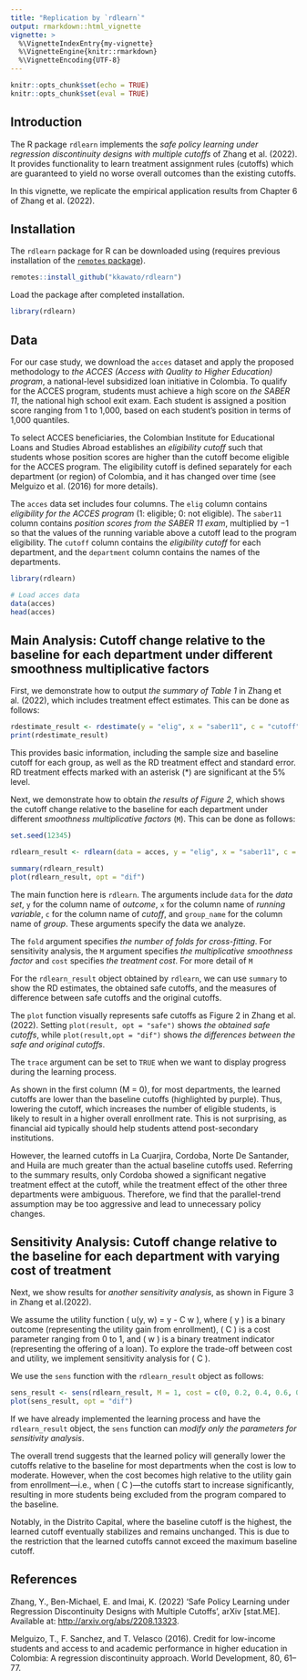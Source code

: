 ```yaml
---
title: "Replication by `rdlearn`"
output: rmarkdown::html_vignette
vignette: >
  %\VignetteIndexEntry{my-vignette}
  %\VignetteEngine{knitr::rmarkdown}
  %\VignetteEncoding{UTF-8}
---
```


```r
knitr::opts_chunk$set(echo = TRUE)
knitr::opts_chunk$set(eval = TRUE)
```

## Introduction
The R package `rdlearn` implements the *safe policy learning under regression discontinuity designs with multiple cutoffs* of Zhang et al. (2022). It provides functionality to learn treatment assignment rules (cutoffs) which are guaranteed to yield no worse overall outcomes than the existing cutoffs.

In this vignette, we replicate the empirical application results from Chapter 6 of Zhang et al. (2022).

## Installation
The `rdlearn` package for R can be downloaded using (requires previous installation of the [`remotes` package](https://remotes.r-lib.org/index.html)).

```r
remotes::install_github("kkawato/rdlearn")
```

Load the package after completed installation. 

```r
library(rdlearn)
```


## Data
For our case study, we download the `acces` dataset and apply the proposed methodology to *the ACCES (Access with Quality to Higher Education) program*, a national-level subsidized loan initiative in Colombia. To qualify for the ACCES program, students must achieve a high score on *the SABER 11*, the national high school exit exam. Each student is assigned a position score ranging from 1 to 1,000, based on each student’s position in terms of 1,000 quantiles.

To select ACCES beneficiaries, the Colombian Institute for Educational Loans and Studies Abroad establishes an *eligibility cutoff* such that students whose position scores are higher than the cutoff become eligible for the ACCES program. The eligibility cutoff is defined separately for each department (or region) of Colombia, and it has changed over time (see Melguizo et al. (2016) for more details).

The `acces` data set includes four columns. The `elig` column contains *eligibility for the ACCES program *(1: eligible; 0: not eligible). The `saber11` column contains *position scores from the SABER 11 exam*, multiplied by −1 so that the values of the running variable above a cutoff lead to the program eligibility. The `cutoff` column contains the *eligibility cutoff* for each department, and the `department` column contains the names of the departments.

```r
library(rdlearn)

# Load acces data
data(acces)
head(acces)
```

## Main Analysis: Cutoff change relative to the baseline for each department under different smoothness multiplicative factors

First, we demonstrate how to output *the summary of Table 1* in Zhang et al. (2022), which includes treatment effect estimates. This can be done as follows:

```r
rdestimate_result <- rdestimate(y = "elig", x = "saber11", c = "cutoff", group_name = "department", data = acces)
print(rdestimate_result)
```

This provides basic information, including the sample size and baseline cutoff for each group, as well as the RD treatment effect and standard error. RD treatment effects marked with an asterisk (*) are significant at the 5% level.

Next, we demonstrate how to obtain *the results of Figure 2*, which shows the cutoff change relative to the baseline for each department under different *smoothness multiplicative factors* (`M`). This can be done as follows:

```r
set.seed(12345)

rdlearn_result <- rdlearn(data = acces, y = "elig", x = "saber11", c = "cutoff", group_name = "department", fold = 20, M = c(0, 1, 2, 4), cost = 0, trace = FALSE)

summary(rdlearn_result)
plot(rdlearn_result, opt = "dif")
```

The main function here is `rdlearn`. The arguments include `data` for the *data set*, `y` for the column name of  *outcome*, `x` for the column name of *running variable*, `c` for the column name of *cutoff*, and `group_name` for the column name of *group*. These arguments specify the data we analyze. 

The `fold` argument specifies *the number of folds for cross-fitting*. 
For sensitivity analysis, the `M` argument specifies *the multiplicative smoothness factor* and `cost` specifies *the treatment cost*. For more detail of `M` 

For the `rdlearn_result` object obtained by `rdlearn`, we can use `summary` to show the RD estimates, the obtained safe cutoffs, and the measures of difference between safe cutoffs and the original cutoffs. 

The `plot` function visually represents safe cutoffs as Figure 2 in Zhang et al.(2022). Setting `plot(result, opt = "safe")` shows *the obtained safe cutoffs*, while `plot(result,opt = "dif")` shows *the differences between the safe and original cutoffs*.

The `trace` argument can be set to `TRUE` when we want to display progress during the learning process.

As shown in the first column (M = 0), for most departments, the learned cutoffs are lower than the baseline cutoffs (highlighted by purple). Thus, lowering the cutoff, which increases the number of eligible students, is likely to result in a higher overall enrollment rate. This is not surprising, as financial aid typically should help students attend post-secondary institutions.

However, the learned cutoffs in La Cuarjira, Cordoba, Norte De Santander, and Huila are much greater than the actual baseline cutoffs used. Referring to the summary results, only Cordoba showed a significant negative treatment effect at the cutoff, while the treatment effect of the other three departments were ambiguous. Therefore, we find that the parallel-trend assumption may be too aggressive and lead to unnecessary policy changes.

## Sensitivity Analysis: Cutoff change relative to the baseline for each department with varying cost of treatment

Next, we show results for *another sensitivity analysis*, as shown in Figure 3 in Zhang et al.(2022).

We assume the utility function \( u(y, w) = y - C \times w \), where \( y \) is a binary outcome (representing the utility gain from enrollment), \( C \) is a cost parameter ranging from 0 to 1, and \( w \) is a binary treatment indicator (representing the offering of a loan). To explore the trade-off between cost and utility, we implement sensitivity analysis for \( C \).

We use the `sens` function with the `rdlearn_result` object as follows:

```r
sens_result <- sens(rdlearn_result, M = 1, cost = c(0, 0.2, 0.4, 0.6, 0.8, 1), trace = FALSE)
plot(sens_result, opt = "dif")
```

If we have already implemented the learning process and have the `rdlearn_result` object, the `sens` function can *modify only the parameters for sensitivity analysis*.

The overall trend suggests that the learned policy will generally lower the cutoffs relative to the baseline for most departments when the cost is low to moderate. However, when the cost becomes high relative to the utility gain from enrollment—i.e., when \( C \geq 0.6 \)—the cutoffs start to increase significantly, resulting in more students being excluded from the program compared to the baseline. 

Notably, in the Distrito Capital, where the baseline cutoff is the highest, the learned cutoff eventually stabilizes and remains unchanged. This is due to the restriction that the learned cutoffs cannot exceed the maximum baseline cutoff.


## References
Zhang, Y., Ben-Michael, E. and Imai, K. (2022) ‘Safe Policy Learning under Regression Discontinuity Designs with Multiple Cutoffs’, arXiv [stat.ME]. Available at: [http://arxiv.org/abs/2208.13323](http://arxiv.org/abs/2208.13323).

Melguizo, T., F. Sanchez, and T. Velasco (2016). Credit for low-income students and access to and academic performance in higher education in Colombia: A regression discontinuity approach. World Development, 80, 61–77.
